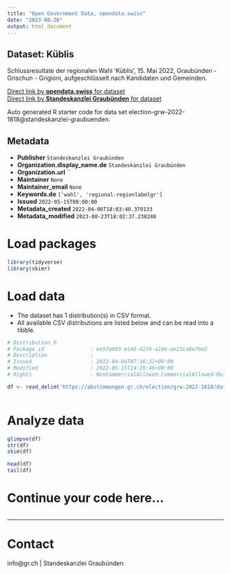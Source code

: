 ```yaml
---
title: "Open Government Data, opendata.swiss"
date: "2023-08-26"
output: html_document
---
```


## Dataset: Küblis

Schlussresultate der regionalen Wahl 'Küblis', 15. Mai 2022, Graubünden - Grischun - Grigioni, aufgeschlüsselt nach Kandidaten und Gemeinden.

[Direct link by **opendata.swiss** for dataset](https://opendata.swiss/de/dataset/kublis)<br>
[Direct link by **Standeskanzlei Graubünden** for dataset](https://abstimmungen.gr.ch/election/grw-2022-1818/data)

Auto generated R starter code for data set election-grw-2022-1818@standeskanzlei-graubuenden.

## Metadata

- **Publisher** `Standeskanzlei Graubünden`
- **Organization.display_name.de** `Standeskanzlei Graubünden`
- **Organization.url** ``
- **Maintainer** `None`
- **Maintainer_email** `None`
- **Keywords.de** `['wahl', 'regional-regionlabelgr']`
- **Issued** `2022-05-15T00:00:00`
- **Metadata_created** `2022-04-06T18:03:40.370133`
- **Metadata_modified** `2023-08-23T18:02:37.238240`


# Load packages

```r

library(tidyverse)
library(skimr)

```

# Load data

-   The dataset has 1 distribution(s) in CSV format.
-   All available CSV distributions are listed below and can be read into a tibble.

```r

# Distribution 0
# Package_id               : ee57e603-e140-4274-a10e-ee21ca8e7be2
# Description              : 
# Issued                   : 2022-04-04T07:16:37+00:00
# Modified                 : 2022-05-15T14:29:46+00:00
# Rights                   : NonCommercialAllowed-CommercialAllowed-ReferenceRequired

df <- read_delim('https://abstimmungen.gr.ch/election/grw-2022-1818/data-csv')



```

# Analyze data

```r

glimpse(df)
str(df)
skim(df)

head(df)
tail(df)

```

# Continue your code here...

```r

```

------------------------------------------------------------------------

# Contact

info@gr.ch | Standeskanzlei Graubünden
